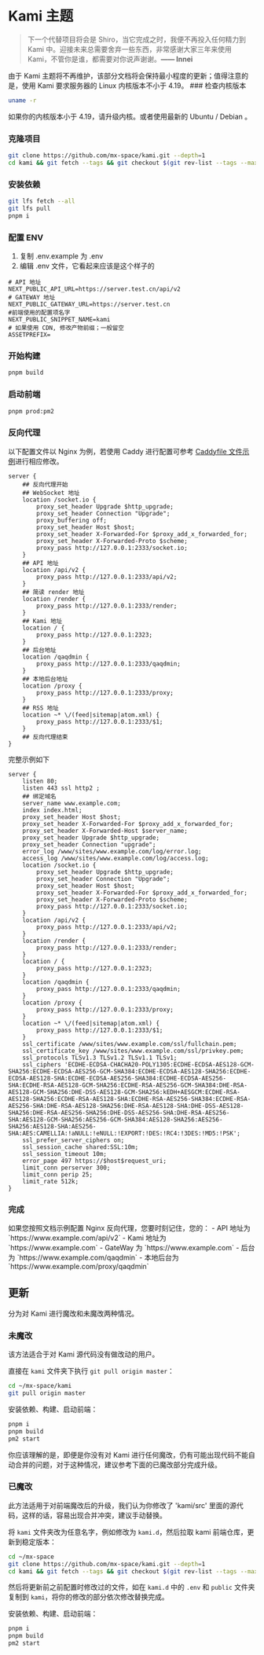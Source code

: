 # Kami 主题


<ToGitHub repo="mx-space/kami" />



> 下一个代替项目将会是 Shiro，当它完成之时，我便不再投入任何精力到 Kami 中。迎接未来总需要舍弃一些东西，非常感谢大家三年来使用 Kami，不管你是谁，都需要对你说声谢谢。**—— Innei**



<Callout type="warning">
由于 Kami 主题将不再维护，该部分文档将会保持最小程度的更新；值得注意的是，使用 Kami 要求服务器的 Linux 内核版本不小于 4.19。
</Callout>


<Steps>
### 检查内核版本

```bash
uname -r
```
如果你的内核版本小于 4.19，请升级内核。或者使用最新的 Ubuntu / Debian 。


### 克隆项目

```bash
git clone https://github.com/mx-space/kami.git --depth=1
cd kami && git fetch --tags && git checkout $(git rev-list --tags --max-count=1)
```

### 安装依赖

```bash
git lfs fetch --all
git lfs pull
pnpm i
```

### 配置 ENV

1. 复制 .env.example 为 .env
2. 编辑 .env 文件，它看起来应该是这个样子的

```env
# API 地址
NEXT_PUBLIC_API_URL=https://server.test.cn/api/v2
# GATEWAY 地址
NEXT_PUBLIC_GATEWAY_URL=https://server.test.cn
#前端使用的配置项名字
NEXT_PUBLIC_SNIPPET_NAME=kami
# 如果使用 CDN, 修改产物前缀；一般留空
ASSETPREFIX=
```

### 开始构建

```bash
pnpm build
```

### 启动前端

```bash
pnpm prod:pm2
```

### 反向代理

以下配置文件以 Nginx 为例，若使用 Caddy 进行配置可参考 [Caddyfile 文件示例](https://github.com/mx-space/docker/blob/master/Caddyfile.example)进行相应修改。

```nginx
server {
    ## 反向代理开始 
    ## WebSocket 地址
    location /socket.io {
        proxy_set_header Upgrade $http_upgrade; 
        proxy_set_header Connection "Upgrade"; 
        proxy_buffering off; 
        proxy_set_header Host $host; 
        proxy_set_header X-Forwarded-For $proxy_add_x_forwarded_for; 
        proxy_set_header X-Forwarded-Proto $scheme; 
        proxy_pass http://127.0.0.1:2333/socket.io; 
    }
    ## API 地址
    location /api/v2 {
        proxy_pass http://127.0.0.1:2333/api/v2; 
    }
    ## 简读 render 地址
    location /render {
        proxy_pass http://127.0.0.1:2333/render; 
    }
    ## Kami 地址
    location / {
        proxy_pass http://127.0.0.1:2323; 
    }
    ## 后台地址
    location /qaqdmin {
        proxy_pass http://127.0.0.1:2333/qaqdmin;
    }
    ## 本地后台地址
    location /proxy {
        proxy_pass http://127.0.0.1:2333/proxy;
    }
    ## RSS 地址
    location ~* \/(feed|sitemap|atom.xml) {
        proxy_pass http://127.0.0.1:2333/$1; 
    }
    ## 反向代理结束
}
``` 

完整示例如下

```nginx
server {
    listen 80;
    listen 443 ssl http2 ; 
    ## 绑定域名 
    server_name www.example.com; 
    index index.html; 
    proxy_set_header Host $host; 
    proxy_set_header X-Forwarded-For $proxy_add_x_forwarded_for; 
    proxy_set_header X-Forwarded-Host $server_name; 
    proxy_set_header Upgrade $http_upgrade; 
    proxy_set_header Connection "upgrade"; 
    error_log /www/sites/www.example.com/log/error.log;
    access_log /www/sites/www.example.com/log/access.log; 
    location /socket.io {
        proxy_set_header Upgrade $http_upgrade; 
        proxy_set_header Connection "Upgrade"; 
        proxy_set_header Host $host; 
        proxy_set_header X-Forwarded-For $proxy_add_x_forwarded_for; 
        proxy_set_header X-Forwarded-Proto $scheme; 
        proxy_pass http://127.0.0.1:2333/socket.io; 
    }
    location /api/v2 {
        proxy_pass http://127.0.0.1:2333/api/v2; 
    }
    location /render {
        proxy_pass http://127.0.0.1:2333/render; 
    }
    location / {
        proxy_pass http://127.0.0.1:2323; 
    }
    location /qaqdmin {
        proxy_pass http://127.0.0.1:2333/qaqdmin;
    }
    location /proxy {
        proxy_pass http://127.0.0.1:2333/proxy;
    }
    location ~* \/(feed|sitemap|atom.xml) {
        proxy_pass http://127.0.0.1:2333/$1; 
    }
    ssl_certificate /www/sites/www.example.com/ssl/fullchain.pem; 
    ssl_certificate_key /www/sites/www.example.com/ssl/privkey.pem; 
    ssl_protocols TLSv1.3 TLSv1.2 TLSv1.1 TLSv1; 
    ssl_ciphers 'ECDHE-ECDSA-CHACHA20-POLY1305:ECDHE-ECDSA-AES128-GCM-SHA256:ECDHE-ECDSA-AES256-GCM-SHA384:ECDHE-ECDSA-AES128-SHA256:ECDHE-ECDSA-AES128-SHA:ECDHE-ECDSA-AES256-SHA384:ECDHE-ECDSA-AES256-SHA:ECDHE-RSA-AES128-GCM-SHA256:ECDHE-RSA-AES256-GCM-SHA384:DHE-RSA-AES128-GCM-SHA256:DHE-DSS-AES128-GCM-SHA256:kEDH+AESGCM:ECDHE-RSA-AES128-SHA256:ECDHE-RSA-AES128-SHA:ECDHE-RSA-AES256-SHA384:ECDHE-RSA-AES256-SHA:DHE-RSA-AES128-SHA256:DHE-RSA-AES128-SHA:DHE-DSS-AES128-SHA256:DHE-RSA-AES256-SHA256:DHE-DSS-AES256-SHA:DHE-RSA-AES256-SHA:AES128-GCM-SHA256:AES256-GCM-SHA384:AES128-SHA256:AES256-SHA256:AES128-SHA:AES256-SHA:AES:CAMELLIA:!aNULL:!eNULL:!EXPORT:!DES:!RC4:!3DES:!MD5:!PSK'; 
    ssl_prefer_server_ciphers on; 
    ssl_session_cache shared:SSL:10m; 
    ssl_session_timeout 10m; 
    error_page 497 https://$host$request_uri; 
    limit_conn perserver 300; 
    limit_conn perip 25; 
    limit_rate 512k; 
}
```
### 完成

<Callout type="info">
如果您按照文档示例配置 Nginx 反向代理，您要时刻记住，您的：
- API 地址为 `https://www.example.com/api/v2`
- Kami 地址为 `https://www.example.com` 
- GateWay 为 `https://www.example.com`
- 后台为 `https://www.example.com/qaqdmin`
- 本地后台为 `https://www.example.com/proxy/qaqdmin`
</Callout>

</Steps>

## 更新

分为对 Kami 进行魔改和未魔改两种情况。

### 未魔改

<Callout emoji="💡">
该方法适合于对 Kami 源代码没有做改动的用户。
</Callout>

直接在 `kami` 文件夹下执行 `git pull origin master`：

```bash
cd ~/mx-space/kami
git pull origin master
```

安装依赖、构建、启动前端：

```bash
pnpm i
pnpm build
pm2 start
```

<Callout type="warning" emoji="⚠️">
你应该理解的是，即便是你没有对 Kami 进行任何魔改，仍有可能出现代码不能自动合并的问题，对于这种情况，建议参考下面的已魔改部分完成升级。
</Callout>

### 已魔改

<Callout emoji="💡">
此方法适用于对前端魔改后的升级，我们认为你修改了 'kami/src' 里面的源代码，这样的话，容易出现合并冲突，建议手动替换。
</Callout>

将 `kami` 文件夹改为任意名字，例如修改为 `kami.d`，然后拉取 kami 前端仓库，更新到稳定版本：

```bash
cd ~/mx-space
git clone https://github.com/mx-space/kami.git --depth=1
cd kami && git fetch --tags && git checkout $(git rev-list --tags --max-count=1)
```

然后将更新前之前配置时修改过的文件，如在 `kami.d` 中的 `.env` 和 `public` 文件夹复制到 `kami`，将你的修改的部分依次修改替换完成。

安装依赖、构建、启动前端：

```bash
pnpm i
pnpm build
pm2 start
```

<style global jsx>{`
 .nextra-content pre {
     max-height: 50vh;
  }
`}</style>
